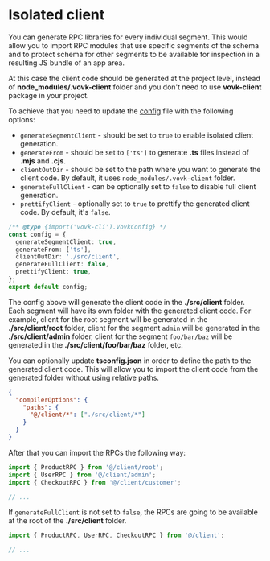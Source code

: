 # Isolated client

You can generate RPC libraries for every individual segment. This would allow you to import RPC modules that use specific segments of the schema and to protect schema for other segments to be available for inspection in a resulting JS bundle of an app area.

At this case the client code should be generated at the project level, instead of **node_modules/.vovk-client** folder and you don't need to use **vovk-client** package in your project.

To achieve that you need to update the [config](/config) file with the following options:

- `generateSegmentClient` - should be set to `true` to enable isolated client generation.
- `generateFrom` - should be set to `['ts']` to generate **.ts** files instead of **.mjs** and **.cjs**.
- `clientOutDir` - should be set to the path where you want to generate the client code. By default, it uses `node_modules/.vovk-client` folder.
- `generateFullClient` - can be optionally set to `false` to disable full client generation.
- `prettifyClient` - optionally set to `true` to prettify the generated client code. By default, it's `false`.

```ts filename="vovk.config.mjs"
/** @type {import('vovk-cli').VovkConfig} */
const config = {
  generateSegmentClient: true,
  generateFrom: ['ts'],
  clientOutDir: './src/client',
  generateFullClient: false,
  prettifyClient: true,
};
export default config;
```

The config above will generate the client code in the **./src/client** folder. Each segment will have its own folder with the generated client code. For example, client for the root segment will be generated in the **./src/client/root** folder, client for the segment `admin` will be generated in the **./src/client/admin** folder, client for the segment `foo/bar/baz` will be generated in the **./src/client/foo/bar/baz** folder, etc.

You can optionally update **tsconfig.json** in order to define the path to the generated client code. This will allow you to import the client code from the generated folder without using relative paths.

```json filename="tsconfig.json" {4}
{
  "compilerOptions": {
    "paths": {
      "@/client/*": ["./src/client/*"]
    }
  }
}
```

After that you can import the RPCs the following way:

```ts
import { ProductRPC } from '@/client/root';
import { UserRPC } from '@/client/admin';
import { CheckoutRPC } from '@/client/customer';

// ...
```

If `generateFullClient` is not set to `false`, the RPCs are going to be available at the root of the **./src/client** folder.

```ts
import { ProductRPC, UserRPC, CheckoutRPC } from '@/client';

// ...
```